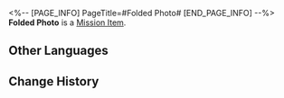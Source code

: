 <%-- [PAGE_INFO]
PageTitle=#Folded Photo#
[END_PAGE_INFO] --%>
{{Item Infobox
|id          = 140158
|image       = Item Folded Photo.png
|type        = Mission Item
|invCategory = Missions
|rarity      = 3
|effect      = 
|description = A family photo taken somewhere not on the Xianzhou Luofu. Evidently, this Disciple of Sanctus Medicus came from a different world. He came here either chasing the distant idea of immortality or to cure a disease. He has a bright smile in the photo, drastically different to how he looked when you met him on the street.
}}
{{Description|''"We'll take another family photo together on the seaside rocks when you're back..."''}}
'''Folded Photo''' is a [[Mission Item]].

==Other Languages==
{{Other Languages
|en   = Folded Photo
|zhs  = 叠好的照片
|zht  = 疊好的照片
|ja   = 丁寧に保存された写真
|ko   = 접힌 사진
|es   = Foto doblada
|fr   = Photo pliée
|ru   = Сложенная фотография
|th   = รูปที่พับไว้
|vi   = Ảnh Đã Gấp Xong
|de   = Gefaltetes Foto
|id   = Foto yang Dilipat
|pt   = Foto Dobrada
}}

==Change History==
{{Change History|1.1}}